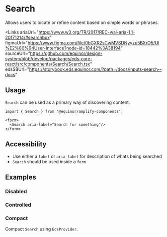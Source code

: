 
# Search

Allows users to locate or refine content based on simple words or phrases.

<Links
  ariaUrl="https://www.w3.org/TR/2017/REC-wai-aria-1.1-20171214/#searchbox"
  figmaUrl="https://www.figma.com/file/0bGXR2sCwMVSDNyyzu5BXrO5/UI%E2%80%94User-Interface?node-id=18442%3A38194"
  sourceUrl="https://github.com/equinor/design-system/blob/develop/packages/eds-core-react/src/components/Search/Search.tsx"
  edsSBUrl="https://storybook.eds.equinor.com/?path=/docs/inputs-search--docs"
></Links>

<Primary />

## Usage

`Search` can be used as a primary way of discovering content.

```tsx
import { Search } from '@equinor/amplify-components';

<form>
  <Search aria-label="Search for something"/>
</form>
```

## Accessibility

* Use either a `label` or `aria-label` for description of whats being searched
* `Search` should be used inside a `form`

<Canvas of={ComponentStories.Accessibility} />

## Examples

### Disabled

<Canvas of={ComponentStories.Disabled} />

### Controlled

<Canvas of={ComponentStories.Controlled} />

### Compact

Compact `Search` using `EdsProvider`.

<Canvas of={ComponentStories.Compact} />
